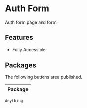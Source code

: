 

<Meta title="Auth/Introduction"/>

# Auth Form

Auth form page and form


## Features

- Fully Accessible

## Packages

The following buttons area published.

| Package                       |
| ------------------------------|

```js script
Anything
```

